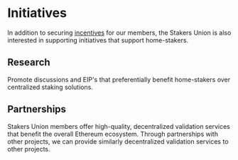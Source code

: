 # Initiatives

In addition to securing [incentives](/incentives) for our members, the Stakers Union is also interested in supporting initiatives that support home-stakers.

## Research
Promote discussions and EIP's that preferentially benefit home-stakers over centralized staking solutions.

## Partnerships
Stakers Union members offer high-quality, decentralized validation services that benefit the overall Ethereum ecosystem. Through partnerships with other projects, we can provide similarly decentralized validation services to other projects.